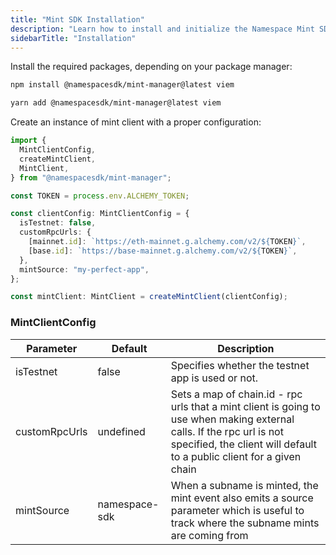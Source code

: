 ```yaml
---
title: "Mint SDK Installation"
description: "Learn how to install and initialize the Namespace Mint SDK for minting ENS subnames."
sidebarTitle: "Installation"
---
```


Install the required packages, depending on your package manager:

<Tabs>
<Tab title="Npm">

```bash
npm install @namespacesdk/mint-manager@latest viem
```

</Tab>
<Tab title="Yarn">

```bash
yarn add @namespacesdk/mint-manager@latest viem
```

</Tab>
</Tabs>

Create an instance of mint client with a proper configuration:

```typescript
import {
  MintClientConfig,
  createMintClient,
  MintClient,
} from "@namespacesdk/mint-manager";

const TOKEN = process.env.ALCHEMY_TOKEN;

const clientConfig: MintClientConfig = {
  isTestnet: false,
  customRpcUrls: {
    [mainnet.id]: `https://eth-mainnet.g.alchemy.com/v2/${TOKEN}`,
    [base.id]: `https://base-mainnet.g.alchemy.com/v2/${TOKEN}`,
  },
  mintSource: "my-perfect-app",
};

const mintClient: MintClient = createMintClient(clientConfig);
```

### MintClientConfig

| Parameter     | Default       | Description                                                                                                                                                                                    |
| ------------- | ------------- | ---------------------------------------------------------------------------------------------------------------------------------------------------------------------------------------------- |
| isTestnet     | false         | Specifies whether the testnet app is used or not.                                                                                                                                              |
| customRpcUrls | undefined     | Sets a map of chain.id - rpc urls that a mint client is going to use when making external calls. If the rpc url is not specified, the client will default to a public client for a given chain |
| mintSource    | namespace-sdk | When a subname is minted, the mint event also emits a source parameter which is useful to track where the subname mints are coming from                                                        |
